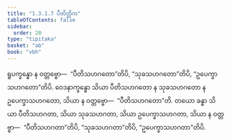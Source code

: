 ```yaml
---
title: "1.3.1.7 ပီတိတ္တိက"
tableOfContents: false
sidebar:
  order: 20
type: "tipitaka"
basket: "ab"
book: "vbh"
---
```



<DynamicBreadcrumb />

<Paragraph number="506" book="vbh">
ရူပက္ခန္ဓော န ဝတ္တဗ္ဗော—  “ပီတိသဟဂတော”တိပိ, “သုခသဟဂတော”တိပိ, “ဥပေက္ခာသဟဂတော”တိပိ. ဝေဒနာက္ခန္ဓော သိယာ ပီတိသဟဂတော န သုခသဟဂတော န ဥပေက္ခာသဟဂတော, သိယာ န ဝတ္တဗ္ဗော—  “ပီတိသဟဂတော”တိ. တယော ခန္ဓာ သိယာ ပီတိသဟဂတာ, သိယာ သုခသဟဂတာ, သိယာ ဥပေက္ခာသဟဂတာ, သိယာ န ဝတ္တဗ္ဗာ—  “ပီတိသဟဂတာ”တိပိ, “သုခသဟဂတာ”တိပိ, “ဥပေက္ခာသဟဂတာ”တိပိ.
</Paragraph>